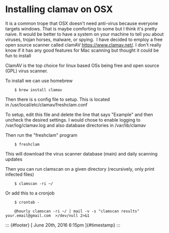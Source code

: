 

Installing clamav on OSX
========================

It is a common trope that OSX doesn't need anti-virus because everyone targets
windows. That is maybe comforting to some but I think it's pretty naive. It
would be better to have a system on your machine to tell you about viruses,
trojan horses, malware, or spying.  I have decided to employ a free open source
scanner called clamAV <https://www.clamav.net/>. I don't really know if it has
any good features for Mac scanning but thought it could be fun to install


ClamAV is the top choice for linux based OSs being free and open source (GPL)
virus scanner.



To install we can use homebrew

```
    $ brew install clamav
```


Then there is s config file to setup. This is located
in /usr/local/etc/clamav/freshclam.conf



To setup, edit this file and delete the line that says "Example" and
then uncheck the desired settings. I would chose to enable logging to
/var/log/clamav.log and also database directories in /var/lib/clamav

Then run the "freshclam" program

```
    $ freshclam
```


This will download the virus scanner database (main) and daily scanning
updates



Then you can run clamscan on a given directory (recursively, only print
infected files)

```
    $ clamscan -ri ~/
```


Or add this to a cronjob

```
    $ crontab -

    @hourly clamscan -ri ~/ | mail -v -s "clamscan results" your.email@gmail.com  >/dev/null 2>&1

```


::: {#footer}
[ June 20th, 2016 6:15pm ]{#timestamp}
:::


